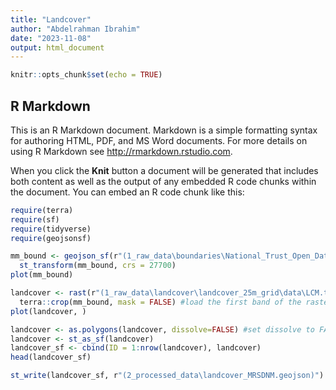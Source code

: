 ```yaml
---
title: "Landcover"
author: "Abdelrahman Ibrahim"
date: "2023-11-08"
output: html_document
---
```


```r
knitr::opts_chunk$set(echo = TRUE)
```

## R Markdown

This is an R Markdown document. Markdown is a simple formatting syntax for authoring HTML, PDF, and MS Word documents. For more details on using R Markdown see <http://rmarkdown.rstudio.com>.

When you click the **Knit** button a document will be generated that includes both content as well as the output of any embedded R code chunks within the document. You can embed an R code chunk like this:

```r
require(terra)
require(sf)
require(tidyverse)
require(geojsonsf)
```

```r
mm_bound <- geojson_sf(r"(1_raw_data\boundaries\National_Trust_Open_Data _Land_-_Always_Open.geojson)") %>%
  st_transform(mm_bound, crs = 27700)
plot(mm_bound)
```

```r
landcover <- rast(r"(1_raw_data\landcover\landcover_25m_grid\data\LCM.tif)")[[1]] %>%
  terra::crop(mm_bound, mask = FALSE) #load the first band of the raster
plot(landcover, )
```

```r
landcover <- as.polygons(landcover, dissolve=FALSE) #set dissolve to FALSE to keep all pixels as separate polygons
landcover <- st_as_sf(landcover)
landcover_sf <- cbind(ID = 1:nrow(landcover), landcover)
head(landcover_sf)
```

```r
st_write(landcover_sf, r"(2_processed_data\landcover_MRSDNM.geojson)")
```
